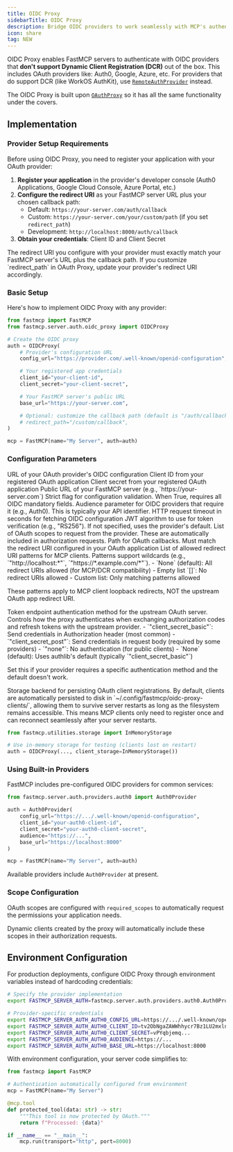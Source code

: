 ```yaml
---
title: OIDC Proxy
sidebarTitle: OIDC Proxy
description: Bridge OIDC providers to work seamlessly with MCP's authentication flow.
icon: share
tag: NEW
---
```



<VersionBadge version="2.12.4" />

OIDC Proxy enables FastMCP servers to authenticate with OIDC providers that **don't support Dynamic Client Registration (DCR)** out of the box. This includes OAuth providers like: Auth0, Google, Azure, etc. For providers that do support DCR (like WorkOS AuthKit), use [`RemoteAuthProvider`](/servers/auth/remote-oauth) instead.

The OIDC Proxy is built upon [`OAuthProxy`](/servers/auth/oauth-proxy) so it has all the same functionality under the covers.

## Implementation

### Provider Setup Requirements

Before using OIDC Proxy, you need to register your application with your OAuth provider:

1. **Register your application** in the provider's developer console (Auth0 Applications, Google Cloud Console, Azure Portal, etc.)
2. **Configure the redirect URI** as your FastMCP server URL plus your chosen callback path:
   - Default: `https://your-server.com/auth/callback`
   - Custom: `https://your-server.com/your/custom/path` (if you set `redirect_path`)
   - Development: `http://localhost:8000/auth/callback`
3. **Obtain your credentials**: Client ID and Client Secret

<Warning>
  The redirect URI you configure with your provider must exactly match your
  FastMCP server's URL plus the callback path. If you customize `redirect_path`
  in OAuth Proxy, update your provider's redirect URI accordingly.
</Warning>

### Basic Setup

Here's how to implement OIDC Proxy with any provider:

```python
from fastmcp import FastMCP
from fastmcp.server.auth.oidc_proxy import OIDCProxy

# Create the OIDC proxy
auth = OIDCProxy(
    # Provider's configuration URL
    config_url="https://provider.com/.well-known/openid-configuration",

    # Your registered app credentials
    client_id="your-client-id",
    client_secret="your-client-secret",

    # Your FastMCP server's public URL
    base_url="https://your-server.com",

    # Optional: customize the callback path (default is "/auth/callback")
    # redirect_path="/custom/callback",
)

mcp = FastMCP(name="My Server", auth=auth)
```

### Configuration Parameters

<Card icon="code" title="OIDCProxy Parameters">
<ParamField body="config_url" type="str" required>
  URL of your OAuth provider's OIDC configuration
</ParamField>

<ParamField body="client_id" type="str" required>
  Client ID from your registered OAuth application
</ParamField>

<ParamField body="client_secret" type="str" required>
  Client secret from your registered OAuth application
</ParamField>

<ParamField body="base_url" type="AnyHttpUrl | str" required>
  Public URL of your FastMCP server (e.g., `https://your-server.com`)
</ParamField>

<ParamField body="strict" type="bool | None">
  Strict flag for configuration validation. When True, requires all OIDC
  mandatory fields.
</ParamField>

<ParamField body="audience" type="str | None">
  Audience parameter for OIDC providers that require it (e.g., Auth0). This is
  typically your API identifier.
</ParamField>

<ParamField body="timeout_seconds" type="int | None" default="10">
  HTTP request timeout in seconds for fetching OIDC configuration
</ParamField>

<ParamField body="algorithm" type="str | None">
  JWT algorithm to use for token verification (e.g., "RS256"). If not specified,
  uses the provider's default.
</ParamField>

<ParamField body="required_scopes" type="list[str] | None">
  List of OAuth scopes to request from the provider. These are automatically
  included in authorization requests.
</ParamField>

<ParamField body="redirect_path" type="str" default="/auth/callback">
  Path for OAuth callbacks. Must match the redirect URI configured in your OAuth
  application
</ParamField>

<ParamField body="allowed_client_redirect_uris" type="list[str] | None">
  List of allowed redirect URI patterns for MCP clients. Patterns support wildcards (e.g., `"http://localhost:*"`, `"https://*.example.com/*"`).
  - `None` (default): All redirect URIs allowed (for MCP/DCR compatibility)
  - Empty list `[]`: No redirect URIs allowed
  - Custom list: Only matching patterns allowed

These patterns apply to MCP client loopback redirects, NOT the upstream OAuth app redirect URI.

</ParamField>

<ParamField body="token_endpoint_auth_method" type="str | None">
  Token endpoint authentication method for the upstream OAuth server. Controls how the proxy authenticates when exchanging authorization codes and refresh tokens with the upstream provider.
  - `"client_secret_basic"`: Send credentials in Authorization header (most common)
  - `"client_secret_post"`: Send credentials in request body (required by some providers)
  - `"none"`: No authentication (for public clients)
  - `None` (default): Uses authlib's default (typically `"client_secret_basic"`)

Set this if your provider requires a specific authentication method and the default doesn't work.

</ParamField>

<ParamField body="client_storage" type="KVStorage | None">
  Storage backend for persisting OAuth client registrations. By default, clients are automatically persisted to disk in `~/.config/fastmcp/oidc-proxy-clients/`, allowing them to survive server restarts as long as the filesystem remains accessible. This means MCP clients only need to register once and can reconnect seamlessly after your server restarts.

```python
from fastmcp.utilities.storage import InMemoryStorage

# Use in-memory storage for testing (clients lost on restart)
auth = OIDCProxy(..., client_storage=InMemoryStorage())
```

</ParamField>
</Card>

### Using Built-in Providers

FastMCP includes pre-configured OIDC providers for common services:

```python
from fastmcp.server.auth.providers.auth0 import Auth0Provider

auth = Auth0Provider(
    config_url="https://.../.well-known/openid-configuration",
    client_id="your-auth0-client-id",
    client_secret="your-auth0-client-secret",
    audience="https://...",
    base_url="https://localhost:8000"
)

mcp = FastMCP(name="My Server", auth=auth)
```

Available providers include `Auth0Provider` at present.

### Scope Configuration

OAuth scopes are configured with `required_scopes` to automatically request the permissions your application needs.

Dynamic clients created by the proxy will automatically include these scopes in their authorization requests.

## Environment Configuration

<VersionBadge version="2.13.0" />

For production deployments, configure OIDC Proxy through environment variables instead of hardcoding credentials:

```bash
# Specify the provider implementation
export FASTMCP_SERVER_AUTH=fastmcp.server.auth.providers.auth0.Auth0Provider

# Provider-specific credentials
export FASTMCP_SERVER_AUTH_AUTH0_CONFIG_URL=https://.../.well-known/openid-configuration
export FASTMCP_SERVER_AUTH_AUTH0_CLIENT_ID=tv2ObNgaZAWWhhycr7Bz1LU2mxlnsmsB
export FASTMCP_SERVER_AUTH_AUTH0_CLIENT_SECRET=vPYqbjemq...
export FASTMCP_SERVER_AUTH_AUTH0_AUDIENCE=https://...
export FASTMCP_SERVER_AUTH_AUTH0_BASE_URL=https://localhost:8000
```

With environment configuration, your server code simplifies to:

```python
from fastmcp import FastMCP

# Authentication automatically configured from environment
mcp = FastMCP(name="My Server")

@mcp.tool
def protected_tool(data: str) -> str:
    """This tool is now protected by OAuth."""
    return f"Processed: {data}"

if __name__ == "__main__":
    mcp.run(transport="http", port=8000)
```
